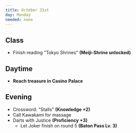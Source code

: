 ```yaml
---
title: October 31st
day: Monday
needed: none
---
```


## Class
- Finish reading "Tokyo Shrines" **(Meiji-Shrine unlocked)**

## Daytime
- **Reach treasure in Casino Palace**

## Evening
- Crossword: "Stalls" **(Knowledge +2)**
- Call Kawakami for massage
- Darts with Justice **(Proficiency +3)**
    - Let Joker finish on round 5 **(Baton Pass Lv. 3)**